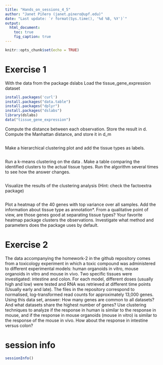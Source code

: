 ```yaml
---
title: "Hands_on_sessions_4_5"
author: "Janet Piñero (janet.pinero@upf.edu)"
date: "Last update: `r format(Sys.time(), '%d %B, %Y')`"      
output:
  html_document:
    toc: true
    fig_caption: true
---
```


```r
knitr::opts_chunk$set(echo = TRUE)
```


# Exercise 1
With the data from the package dslabs
Load the tissue_gene_expression dataset

```r
install.packages('curl')
install.packages("data.table")
install.packages("dplyr")
install.packages("dslabs")
library(dslabs)
data("tissue_gene_expression")
```


Compute the distance between each observation. Store the result in d.
Compute the Manhattan distance, and store it in d_m

```r

```

Make a hierarchical clustering plot and add the tissue types as labels.

```r

```

Run a k-means clustering on the data . Make a table comparing the identified clusters to the actual tissue types. Run the algorithm several times to see how the answer changes.

```r

```

Visualize the results of the clustering analysis (Hint: check the factoextra package)
```r

```

Plot a heatmap of the 40 genes with top variance over all samples. Add the information about tissue type as annotation*. From a qualitative point of view, are those genes good at separating tissue types? 
Your favorite heatmap package clusters the observations. Investigate what method and parameters does the package uses by default. 



# Exercise 2

The data accompanying the homework-2 in the github repository comes from a toxicology experiment in which a toxic compound was administered to different experimental models: human organoids in vitro, mouse organoids in vitro and mouse in vivo. Two specific tissues were investigated: intestine and colon. For each model, different doses (usually high and low) were tested and RNA was retrieved at different time points (Usually early and late). The files in the repository correspond to normalised, log-transformed read counts for approximately 13,000 genes. Using this data set, answer: 
How many genes are common to all datasets? And what datasets share the highest number of genes?
Use clustering techniques to analyze if  the response in human is similar to the response in mouse, and if the response in mouse organoids  (mouse in vitro) is similar  to the response of the mouse in vivo. How about the response in intestine versus colon?



# session info {.unnumbered}

```r
sessionInfo()
```
